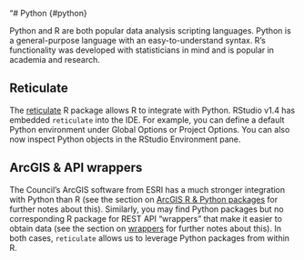 "# Python {#python}

Python and R are both popular data analysis scripting languages. Python is a general-purpose language with an easy-to-understand syntax. R's functionality was developed with statisticians in mind and is popular in academia and research.

## Reticulate

The [reticulate](https://rstudio.github.io/reticulate/) R package allows R to integrate with Python. RStudio v1.4 has embedded `reticulate` into the IDE. For example, you can define a default Python environment under Global Options or Project Options. You can also now inspect Python objects in the RStudio Environment pane.

## ArcGIS & API wrappers

The Council's ArcGIS software from ESRI has a much stronger integration with Python than R (see the section on [ArcGIS R & Python packages](#arcgisr) for further notes about this). Similarly, you may find Python packages but no corresponding R package for REST API "wrappers" that make it easier to obtain data (see the section on [wrappers](#wrappers) for further notes about this). In both cases, `reticulate` allows us to leverage Python packages from within R.
